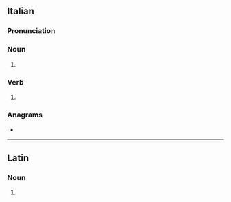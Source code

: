 ==Italian==

===Pronunciation===
{{it-pr|du.èlli}}

===Noun===
{{head|it|noun form|g=m}}

# {{plural of|it|duello}}

===Verb===
{{head|it|verb form}}

# {{inflection of|it|duellare||2|s|pres|indc|;|1//2//3|s|pres|subj|;|3|s|impr}}

===Anagrams===
* {{anagrams|it|a=deillu|illude}}

----

==Latin==

===Noun===
{{la-noun-form|duellī}}

# {{inflection of|la|duellum||gen|s}}